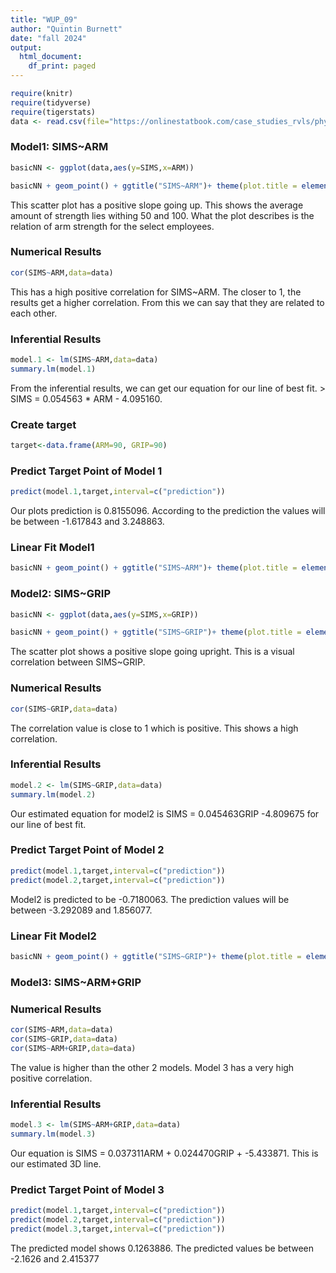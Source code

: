 ```yaml
---
title: "WUP_09"
author: "Quintin Burnett"
date: "fall 2024"
output:
  html_document:
    df_print: paged
---
```


```r
require(knitr)
require(tidyverse)
require(tigerstats)
data <- read.csv(file="https://onlinestatbook.com/case_studies_rvls/physical_strength/data.txt", sep="", header=TRUE)
```

### Model1: SIMS~ARM

```r
basicNN <- ggplot(data,aes(y=SIMS,x=ARM))
```

```r
basicNN + geom_point() + ggtitle("SIMS~ARM")+ theme(plot.title = element_text(hjust = 0.5, size = 20))
```

This scatter plot has a positive slope going up. This shows the average amount of strength lies withing 50 and 100. What the plot describes is the relation of arm strength for the select employees.

### Numerical Results

```r
cor(SIMS~ARM,data=data)
```

This has a high positive correlation for SIMS~ARM. The closer to 1, the results get a higher correlation. From this we can say that they are related to each other.

### Inferential Results
  
```r
model.1 <- lm(SIMS~ARM,data=data)
summary.lm(model.1)
```

From the inferential results, we can get our equation for our line of best fit. > SIMS = 0.054563 * ARM - 4.095160.


### Create target

```r
target<-data.frame(ARM=90, GRIP=90)
```

### Predict Target Point of Model 1

```r
predict(model.1,target,interval=c("prediction"))
```
Our plots prediction is 0.8155096. According to the prediction the values will be between -1.617843 and 3.248863.

### Linear Fit Model1

```r
basicNN + geom_point() + ggtitle("SIMS~ARM")+ theme(plot.title = element_text(hjust = 0.5, size = 20))+ geom_smooth(method=lm)
```

### Model2: SIMS~GRIP

```r
basicNN <- ggplot(data,aes(y=SIMS,x=GRIP))
```

```r
basicNN + geom_point() + ggtitle("SIMS~GRIP")+ theme(plot.title = element_text(hjust = 0.5, size = 20))
```

The scatter plot shows a positive slope going upright. This is a visual correlation between SIMS~GRIP.

### Numerical Results

```r
cor(SIMS~GRIP,data=data)
```

The correlation value is close to 1 which is positive. This shows a high correlation.

### Inferential Results
  
```r
model.2 <- lm(SIMS~GRIP,data=data)
summary.lm(model.2)
```

Our estimated equation for model2 is SIMS = 0.045463GRIP -4.809675 for our line of best fit.

### Predict Target Point of Model 2

```r
predict(model.1,target,interval=c("prediction"))
predict(model.2,target,interval=c("prediction"))
```
Model2 is predicted to be -0.7180063. The prediction values will be between -3.292089 and 1.856077.

### Linear Fit Model2

```r
basicNN + geom_point() + ggtitle("SIMS~GRIP")+ theme(plot.title = element_text(hjust = 0.5, size = 20))+ geom_smooth(method=lm)
```

### Model3: SIMS~ARM+GRIP

### Numerical Results

```r
cor(SIMS~ARM,data=data)
cor(SIMS~GRIP,data=data)
cor(SIMS~ARM+GRIP,data=data)
```
The value is higher than the other 2 models. Model 3 has a very high positive correlation.

### Inferential Results
  
```r
model.3 <- lm(SIMS~ARM+GRIP,data=data)
summary.lm(model.3)
```

Our equation is SIMS = 0.037311ARM + 0.024470GRIP + -5.433871. This is our estimated 3D line. 

### Predict Target Point of Model 3

```r
predict(model.1,target,interval=c("prediction"))
predict(model.2,target,interval=c("prediction"))
predict(model.3,target,interval=c("prediction"))
```

The predicted model shows 0.1263886. The predicted values be between -2.1626 and 2.415377
